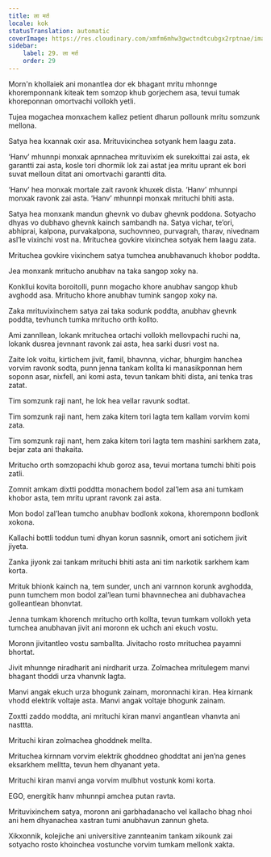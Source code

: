 ```yaml
---
title: ला मर्त
locale: kok
statusTranslation: automatic
coverImage: https://res.cloudinary.com/xmfm6mhw3gwctndtcubgx2rptnae/image/upload/v1740337243/small_cover_educacion_fundamental_a051170f1c.webp
sidebar:
    label: 29. ला मर्त
    order: 29
---
```

Morn'n khollaiek ani monantlea dor ek bhagant mritu mhonnge khoremponnank kiteak tem somzop khub gorjechem asa, tevui tumak khoreponnan omortvachi vollokh yetli.

Tujea mogachea monxachem kallez petient dharun pollounk mritu somzunk mellona.

Satya hea kxannak oxir asa. Mrituvixinchea sotyank hem laagu zata.

‘Hanv’ mhunnpi monxak apnnachea mrituvixim ek surekxittai zai asta, ek garantti zai asta, kosle tori dhormik lok zai astat jea mritu uprant ek bori suvat melloun ditat ani omortvachi garantti dita.

‘Hanv’ hea monxak mortale zait ravonk khuxek dista. ‘Hanv’ mhunnpi monxak ravonk zai asta. ‘Hanv’ mhunnpi monxak mrituchi bhiti asta.

Satya hea monxank mandun ghevnk vo dubav ghevnk poddona. Sotyacho dhyas vo dubhavo ghevnk kainch sambandh na. Satya vichar, te’ori, abhiprai, kalpona, purvakalpona, suchovnneo, purvagrah, tharav, nivednam asl’le vixinchi vost na. Mrituchea govkire vixinchea sotyak hem laagu zata.

Mrituchea govkire vixinchem satya tumchea anubhavanuch khobor poddta.

Jea monxank mritucho anubhav na taka sangop xoky na.

Konkllui kovita boroitolli, punn mogacho khore anubhav sangop khub avghodd asa. Mritucho khore anubhav tumink sangop xoky na.

Zaka mrituvixinchem satya zai taka sodunk poddta, anubhav ghevnk poddta, tevhunch tumka mritucho orth kollto.

Ami zannllean, lokank mrituchea ortachi vollokh mellovpachi ruchi na, lokank dusrea jevnnant ravonk zai asta, hea sarki dusri vost na.

Zaite lok voitu, kirtichem jivit, famil, bhavnna, vichar, bhurgim hanchea vorvim ravonk sodta, punn jenna tankam kollta ki manasikponnan hem soponn asar, nixfell, ani komi asta, tevun tankam bhiti dista, ani tenka tras zatat.

Tim somzunk raji nant, he lok hea vellar ravunk sodtat.

Tim somzunk raji nant, hem zaka kitem tori lagta tem kallam vorvim komi zata.

Tim somzunk raji nant, hem zaka kitem tori lagta tem mashini sarkhem zata, bejar zata ani thakaita.

Mritucho orth somzopachi khub goroz asa, tevui mortana tumchi bhiti pois zatli.

Zomnit amkam dixtti poddtta monachem bodol zal’lem asa ani tumkam khobor asta, tem mritu uprant ravonk zai asta.

Mon bodol zal’lean tumcho anubhav bodlonk xokona, khoremponn bodlonk xokona.

Kallachi bottli toddun tumi dhyan korun sasnnik, omort ani sotichem jivit jiyeta.

Zanka jiyonk zai tankam mrituchi bhiti asta ani tim narkotik sarkhem kam korta.

Mrituk bhionk kainch na, tem sunder, unch ani varnnon korunk avghodda, punn tumchem mon bodol zal’lean tumi bhavnnechea ani dubhavachea golleantlean bhonvtat.

Jenna tumkam khorench mritucho orth kollta, tevun tumkam vollokh yeta tumchea anubhavan jivit ani moronn ek uchch ani ekuch vostu.

Moronn jivitantleo vostu samballta. Jivitacho rosto mrituchea payamni bhortat.

Jivit mhunnge niradharit ani nirdharit urza. Zolmachea mritulegem manvi bhagant thoddi urza vhanvnk lagta.

Manvi angak ekuch urza bhogunk zainam, moronnachi kiran. Hea kirnank vhodd elektrik voltaje asta. Manvi angak voltaje bhogunk zainam.

Zoxtti zaddo moddta, ani mrituchi kiran manvi angantlean vhanvta ani nasttta.

Mrituchi kiran zolmachea ghoddnek mellta.

Mrituchea kirnnam vorvim elektrik ghoddneo ghoddtat ani jen’na genes eksarkhem melltta, tevun hem dhyanant yeta.

Mrituchi kiran manvi anga vorvim mulbhut vostunk komi korta.

EGO, energitik hanv mhunnpi amchea putan ravta.

Mrituvixinchem satya, moronn ani garbhadanacho vel kallacho bhag nhoi ani hem dhyanachea xastran tumi anubhavun zannun gheta.

Xikxonnik, kolejiche ani universitive zannteanim tankam xikounk zai sotyacho rosto khoinchea vostunche vorvim tumkam mellonk xakta.

